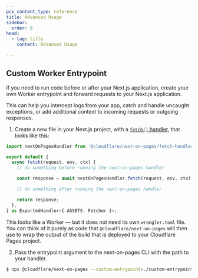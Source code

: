 ```yaml
---
pcx_content_type: reference
title: Advanced Usage
sidebar:
  order: 8
head:
  - tag: title
    content: Advanced Usage

---
```


## Custom Worker Entrypoint

If you need to run code before or after your Next.js application, create your own Worker entrypoint and forward requests to your Next.js application.

This can help you intercept logs from your app, catch and handle uncaught exceptions, or add additional context to incoming requests or outgoing responses.

1. Create a new file in your Next.js project, with a [`fetch()` handler](/workers/runtime-apis/handlers/fetch/), that looks like this:

```ts
import nextOnPagesHandler from '@cloudflare/next-on-pages/fetch-handler';

export default {
  async fetch(request, env, ctx) {
    // do something before running the next-on-pages handler

    const response = await nextOnPagesHandler.fetch(request, env, ctx);

    // do something after running the next-on-pages handler

    return response;
  },
} as ExportedHandler<{ ASSETS: Fetcher }>;
```

This looks like a Worker — but it does not need its own `wrangler.toml` file. You can think of it purely as code that `@cloudflare/next-on-pages` will then use to wrap the output of the build that is deployed to your Cloudflare Pages project.

2. Pass the entrypoint argument to the next-on-pages CLI with the path to your handler.

```sh
$ npx @cloudflare/next-on-pages --custom-entrypoint=./custom-entrypoint.ts
```

